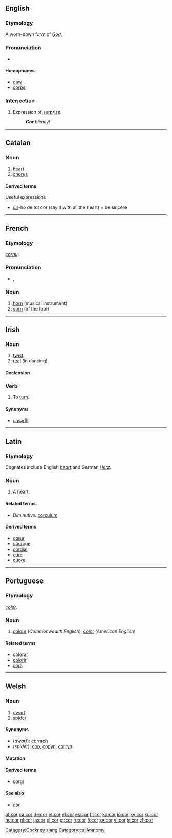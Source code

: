 ==English==

===Etymology===
A worn-down form of ''[[God]]'',

===Pronunciation===
*{{rhymes|ɔː(r)}}

====Homophones====
*[[caw]]
*[[corps]]

===Interjection===
{{en-intj}}

# {{British}} Expression of [[surprise]].
#:'''''Cor''' blimey!''

[[Category:Cockney slang]]

----

==Catalan==

===Noun===
{{infl|ca|noun}}

# [[heart]]
# [[chorus]]

====Derived terms====
;Useful expressions
*[[dir]]-ho de tot cor  (say it with all the heart) = be sincere

[[Category:ca:Anatomy]]

----

==French==

===Etymology===
{{L.|fr}} ''[[cornu]]''.

===Pronunciation===
*{{IPA|/kɔʁ/}}, {{SAMPA|/kOR/}}

===Noun===
{{fr-noun-reg|m}}

# [[horn]] (musical instrument)
# [[corn]] (of the foot)

----

==Irish==

===Noun===
{{infl|ga|noun|gender=m}}

# [[twist]]
# [[reel]] (in dancing)

====Declension====
{{ga noun m1|c|or|oir|pl=a}}

===Verb===
{{infl|ga|verb}}

# To [[turn]].

====Synonyms====
*[[casadh]]

----

==Latin==

===Etymology===
Cognates include English ''[[heart]]'' and German ''[[Herz]]''.

===Noun===
{{la-noun|cor|cordis|cordis|n|third}}

# A [[heart]].

====Related terms====
*''Diminutive:'' [[corculum]]

====Derived terms====
*[[cœur]]
*[[courage]]
*[[cordial]]
*[[core]]
*[[cuore]]

----

==Portuguese==

===Etymology===
{{L.|pt}} ''[[color]]''.

===Noun===
{{pt-noun-f}}

# [[colour]] (''Commonwealth English''), [[color]] (''American English'')

====Related terms====
*[[colorar]]
*[[colorir]]
*[[cora]]

----

==Welsh==

===Noun===
{{infl|cy|noun|gender=m|plural|corrod}}

# [[dwarf]]
# [[spider]]

====Synonyms====
*(''dwarf''): [[corrach]]
*(''spider''): [[cop]], [[copyn]], [[corryn]]

====Mutation====
{{cy-mut-c|or}}

====Derived terms====
*[[corgi]]

====See also====
*[[côr]]

[[af:cor]]
[[ca:cor]]
[[de:cor]]
[[et:cor]]
[[el:cor]]
[[es:cor]]
[[fr:cor]]
[[ko:cor]]
[[io:cor]]
[[ky:cor]]
[[ku:cor]]
[[hu:cor]]
[[nl:cor]]
[[ja:cor]]
[[pl:cor]]
[[pt:cor]]
[[ru:cor]]
[[fi:cor]]
[[sv:cor]]
[[vi:cor]]
[[tr:cor]]
[[zh:cor]]